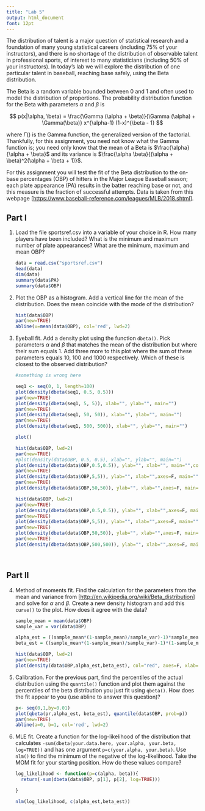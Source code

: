 ```yaml
---
title: "Lab 5"
output: html_document
font: 12pt
---
```


The distribution of talent is a major question of statistical research and a foundation of many young statistical careers (including 75% of your instructors), and there is no shortage of the distribution of observable talent in professional sports, of interest to many statisticians (including 50% of your instructors). In today's lab we will explore the distribution of one particular talent in baseball, reaching base safely, using the Beta distribution.

The Beta is a random variable bounded between 0 and 1 and often used to model the distribution of proportions. The probability distribution function for the Beta with parameters $\alpha$ and $\beta$ is

$$ p(x|\alpha, \beta) = \frac{\Gamma (\alpha + \beta)}{\Gamma (\alpha) + \Gamma(\beta)} x^{\alpha-1} (1-x)^{\beta - 1} $$

where $\Gamma()$ is the Gamma function, the generalized version of the factorial. Thankfully, for this assignment, you need not know what the Gamma function is; you need only know that the mean of a Beta is $\frac{\alpha}{\alpha + \beta}$ and its variance is $\frac{\alpha \beta}{(\alpha + \beta)^2(\alpha + \beta + 1)}$.

For this assignment you will test the fit of the Beta distribution to the on-base percentages (OBP) of hitters in the Major League Baseball season; each plate appearance (PA) results in the batter reaching base or not, and this measure is the fraction of successful attempts. Data is taken from this webpage [<https://www.baseball-reference.com/leagues/MLB/2018.shtml>].

## Part I

1.  Load the file sportsref.csv into a variable of your choice in R. How many players have been included? What is the minimum and maximum number of plate appearances? What are the minimum, maximum and mean OBP?

    ```r
    data = read.csv("sportsref.csv")
    head(data)
    dim(data)
    summary(data$PA)
    summary(data$OBP)
    ```

2.  Plot the OBP as a histogram. Add a vertical line for the mean of the distribution. Does the mean coincide with the mode of the distribution?

    ```r
    hist(data$OBP)
    par(new=TRUE)
    abline(v=mean(data$OBP), col='red', lwd=2)

    ```

3.  Eyeball fit. Add a density plot using the function `dbeta()`. Pick parameters $\alpha$ and $\beta$ that matches the mean of the distribution but where their sum equals 1. Add three more to this plot where the sum of these parameters equals 10, 100 and 1000 respectively. Which of these is closest to the observed distribution?\

    ```r

    #something is wrong here

    seq1 <- seq(0, 1, length=100)
    plot(density(dbeta(seq1, 0.5, 0.5)))
    par(new=TRUE)
    plot(density(dbeta(seq1, 5, 5)), xlab="", ylab="", main="")
    par(new=TRUE)
    plot(density(dbeta(seq1, 50, 50)), xlab="", ylab="", main="")
    par(new=TRUE)
    plot(density(dbeta(seq1, 500, 500)), xlab="", ylab="", main="")

    plot()
    ```

    ```r
    hist(data$OBP, lwd=2)
    par(new=TRUE)
    #plot(density(data$OBP, 0.5, 0.5), xlab="", ylab="", main="")
    plot(density(dbeta(data$OBP,0.5,0.5)), ylab="", xlab="", main="",col = "red",lwd=2)
    par(new=TRUE)
    plot(density(dbeta(data$OBP,5,5)), ylab="", xlab="",axes=F, main="", col = "blue",lwd=2)
    par(new=TRUE)
    plot(density(dbeta(data$OBP,50,50)), ylab="", xlab="",axes=F, main="",col="green",lwd=2)
    ```

    ```r
    hist(data$OBP, lwd=2)
    par(new=TRUE)
    plot(density(dbeta(data$OBP,0.5,0.5)), ylab="", xlab="",axes=F, main="",col = "red",lwd=2)
    par(new=TRUE)
    plot(density(dbeta(data$OBP,5,5)), ylab="", xlab="",axes=F, main="", col = "blue",lwd=2)
    par(new=TRUE)
    plot(density(dbeta(data$OBP,50,50)), ylab="", xlab="",axes=F, main="",col="green",lwd=2)
    par(new=TRUE)
    plot(density(dbeta(data$OBP,500,500)), ylab="", xlab="",axes=F, main="",col="purple",lwd=2)
    ```

    \

## Part II

4.  Method of moments fit. Find the calculation for the parameters from the mean and variance from [<http://en.wikipedia.org/wiki/Beta_distribution>] and solve for $\alpha$ and $\beta$. Create a new density histogram and add this `curve()` to the plot. How does it agree with the data?\

    ```r

    sample_mean = mean(data$OBP)
    sample_var = var(data$OBP)

    alpha_est = ((sample_mean*(1-sample_mean)/sample_var)-1)*sample_mean
    beta_est = ((sample_mean*(1-sample_mean)/sample_var)-1)*(1-sample_mean)

    hist(data$OBP, lwd=2)
    par(new=TRUE)
    plot(density(data$OBP,alpha_est,beta_est), col="red", axes=F, xlab="", ylab="", main="")
    ```

5.  Calibration. For the previous part, find the percentiles of the actual distribution using the `quantile()` function and plot them against the percentiles of the beta distribution you just fit using `qbeta()`. How does the fit appear to you (use abline to answer this question)?\

    ```r
    p<- seq(0,1,by=0.01)
    plot(qbeta(pr,alpha_est, beta_est), quantile(data$OBP, prob=p))
    par(new=TRUE)
    abline(a=0, b=1, col='red', lwd=2)
    ```

6.  MLE fit. Create a function for the log-likelihood of the distribution that calculates `-sum(dbeta(your.data.here, your.alpha, your.beta, log=TRUE))` and has one argument `p=c(your.alpha, your.beta)`. Use `nlm()` to find the minimum of the negative of the log-likelihood. Take the MOM fit for your starting position. How do these values compare?

    ```r
    log_likelihood <- function(p=c(alpha, beta)){
      return(-sum(dbeta(data$OBP, p[1], p[2], log=TRUE)))
      
    }

    nlm(log_likelihood, c(alpha_est,beta_est))

    ```
